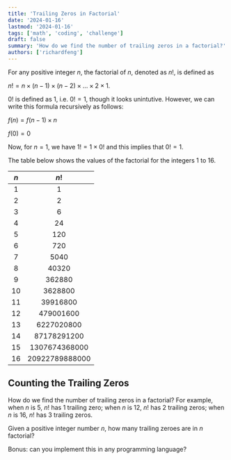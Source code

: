 ```yaml
---
title: 'Trailing Zeros in Factorial'
date: '2024-01-16'
lastmod: '2024-01-16'
tags: ['math', 'coding', 'challenge']
draft: false
summary: 'How do we find the number of trailing zeros in a factorial?'
authors: ['richardfeng']
---
```


For any positive integer $n$, the factorial of $n$, denoted as $n!$, is defined as

$n!=n\times(n−1)\times(n−2)\times...\times2\times1.$

$0!$ is defined as 1, i.e. $0!=1$, though it looks unintutive. However, we can write this formula recursively as follows:

$f(n)=f(n-1)\times n$

$f(0)=0$

Now, for $n=1$, we have $1!=1\times 0!$ and this implies that $0!=1$.

The table below shows the values of the factorial for the integers 1 to 16.

| $n$ |      $n!$      |
| :-: | :------------: |
|  1  |       1        |
|  2  |       2        |
|  3  |       6        |
|  4  |       24       |
|  5  |      120       |
|  6  |      720       |
|  7  |      5040      |
|  8  |     40320      |
|  9  |     362880     |
| 10  |    3628800     |
| 11  |    39916800    |
| 12  |   479001600    |
| 13  |   6227020800   |
| 14  |  87178291200   |
| 15  | 1307674368000  |
| 16  | 20922789888000 |

## Counting the Trailing Zeros

How do we find the number of trailing zeros in a factorial? For example, when $n$ is 5, $n!$ has 1 trailing zero; when $n$ is 12, $n!$ has 2 trailing zeros; when $n$ is 16, $n!$ has 3 trailing zeros.

Given a positive integer number $n$, how many trailing zeroes are in $n$ factorial?

Bonus: can you implement this in any programming language?
